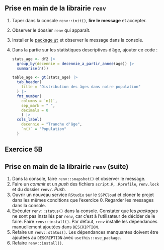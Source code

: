 
:::{.callout-tip collapse="true" icon=false}
## Prise en main de la librairie `renv`

:::{.incremental}
1. Taper dans la console `renv::init()`, __lire le message__ et accepter.
2. Observer le dossier `renv` qui apparaît.
3. Installer le [package `gt`](https://gt.rstudio.com/) et observer le message dans la console.
4. Dans la partie sur les statistiques descriptives d'âge, ajouter ce code :

    ```r
    stats_age <- df2 |> 
      group_by(decennie = decennie_a_partir_annee(age)) |>
      summarise(n())
    
    table_age <- gt(stats_age) |>
      tab_header(
        title = "Distribution des âges dans notre population"
      ) |>
      fmt_number(
        columns = `n()`,
        sep_mark = " ",
        decimals = 0
        ) |>
      cols_label(
        decennie = "Tranche d'âge",
        `n()` = "Population"
      )
    ```

:::

:::

## Exercice 5B

:::{.callout-tip collapse="true" icon=false}
## Prise en main de la librairie `renv` (suite)

:::{.incremental}
1. Dans la console, faire `renv::snapshot()` et observer le message.
6. Faire un _commit_ et un _push_ des fichiers `script.R`, `.Rprofile`, `renv.lock` et du dossier `renv/`. _Push_.
7. Ouvrir un nouveau service `RStudio` sur le `SSPCloud` et cloner le projet dans les mêmes conditions que l'exercice 0. Regarder les messages dans la console. 
8. Exécuter `renv::status()` dans la console. Constater que les _packages_ ne sont pas installés par `renv`, car c'est à l'utilisateur de décider de le faire. Faire `renv::install()`. Par défaut, `renv`
installe les dépendances manuellement ajoutées dans `DESCRIPTION`.
9. Refaire un `renv::status()`. Les dépendances manquantes doivent être ajoutées au `DESCRIPTION` avec `usethis::use_package`.
10. Refaire `renv::install()`.
:::

:::

